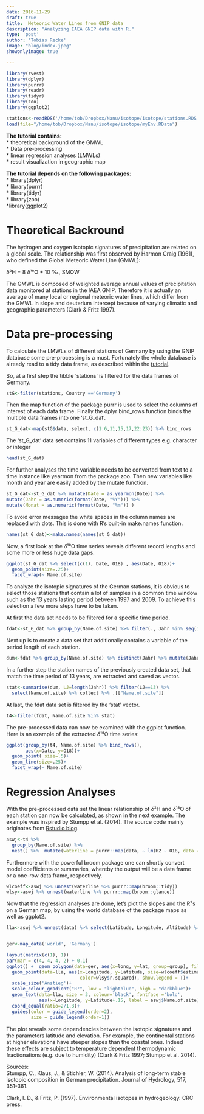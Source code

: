```yaml
---
date: 2016-11-29
draft: true
title:  Meteoric Water Lines from GNIP data
description: "Analyzing IAEA GNIP data with R." 
type: 'post'
author: 'Tobias Recke'
image: "blog/index.jpeg"
showonlyimage: true

---
```




```r
library(rvest)
library(dplyr)
library(purrr)
library(readr)
library(tidyr)
library(zoo)
library(ggplot2)

stations<-readRDS('/home/tob/Dropbox/Nanu/isotope/isotope/stations.RDS')
load(file="/home/tob/Dropbox/Nanu/isotope/isotope/myEnv.RData")
```
**The tutorial contains:**  
* theoretical background of the GMWL  
* Data pre-processing   
* linear regression analyses (LMWLs)  
* result visualization in geographic map  

**The tutorial depends on the following packages:**   
* library(dplyr)  
* library(purrr)  
* library(tidyr)  
* library(zoo)  
*library(ggplot2)  


# Theoretical Backround
The hydrogen and oxygen isotopic signatures of precipitation are related on a global scale. The relationship was first observed by Harmon Craig (1961), who defined the Global Meteoric Water Line (GMWL):

$\delta$²H = 8 $\delta$¹⁸O + 10 ‰, SMOW

The GMWL is composed of weighted average annual values of precipitation data monitored at stations in the IAEA GNIP. Therefore it is actually an average of many local or regional meteoric water lines, which differ from the GMWL in slope and deuterium intercept because of varying climatic and geographic parameters (Clark & Fritz 1997). 


# Data pre-processing
To calculate the LMWLs of different stations of Germany by using the GNIP database some pre-processing is a must.
Fortunately the whole database is already read to a tidy data frame, as described within the  [tutorial](http://n-dim.de/tutorial/webscraping-with-rvest.html).

So, at a first step the tibble 'stations' is filtered for the data frames of Germany.
```r
stG<-filter(stations, Country =='Germany')
```

Then the map function of the package  purrr is used to select the columns of interest of each data frame. 
Finally the dplyr bind_rows function binds the multiple data frames into one 'st_G_dat'.

```r
st_G_dat<-map(stG$data, select, c(1:6,11,15,17,22:23)) %>% bind_rows 
```

The 'st_G_dat' data set contains 11 variables of different types e.g. character or integer
```r
head(st_G_dat)
```

  
For further analyses the time variable needs to be converted from text to a time instance like yearmon from the package zoo.
Then new variables like month and year are easily added by the mutate function. 
```r

st_G_dat<-st_G_dat %>% mutate(Date = as.yearmon(Date)) %>%
mutate(Jahr = as.numeric(format(Date, "%Y"))) %>%
mutate(Monat = as.numeric(format(Date, "%m")) )
```

To avoid error messages the white spaces in the column names are replaced with dots. 
This is done with R's built-in make.names function.  

```r
names(st_G_dat)<-make.names(names(st_G_dat))
```


Now, a first look at the $\delta$¹⁸O time series reveals different record lengths and some more or less huge data gaps.

```r
ggplot(st_G_dat %>% select(c(1), Date, O18) , aes(Date, O18))+
  geom_point(size=.25)+
  facet_wrap(~ Name.of.site)
```



To analyze the isotopic signatures of the German stations, 
it is obvious to select those stations that contain a lot of samples in a common time window 
such as the 13 years lasting period between 1997 and 2009. To achieve this selection a few more steps have to be taken.

At first the data set needs to be filtered for a specific time period.
```r
fdat<-st_G_dat %>% group_by(Name.of.site) %>% filter(., Jahr %in% seq(1997,2009 ,1))
```

Next up is to create a data set that additionally contains a variable of the period length of each station.    
```r
dum<-fdat %>% group_by(Name.of.site) %>% distinct(Jahr) %>% mutate(Jahr, n = n())  
```


In a further step the station names of the previously created data set, that match the time period of 13 years, are extracted and saved as vector. 
```r
stat<-summarise(dum, LJ=length(Jahr)) %>% filter(LJ==13) %>% 
  select(Name.of.site) %>% collect %>% .[["Name.of.site"]]
```


At last, the fdat data set is filtered by the 'stat' vector.   
```r
t4<-filter(fdat, Name.of.site %in% stat)
```


The pre-processed data can now be examined with the ggplot function.
Here is an example of the extracted $\delta$¹⁸O time series:

```r
ggplot(group_by(t4, Name.of.site) %>% bind_rows(),
       aes(x=Date, y=O18))+
  geom_point( size=.5)+
  geom_line(size=.25)+
  facet_wrap(~ Name.of.site)
```




# Regression Analyses 
With the pre-processed data set the linear relationship of $\delta$²H and $\delta$¹⁸O of each station can now be calculated, as shown in the next example. The example was inspired by Stumpp et al. (2014). The source code mainly originates from [Rstudio blog](https://blog.rstudio.org/2016/02/02/tidyr-0-4-0/).  


```r
aswj<-t4 %>% 
  group_by(Name.of.site) %>% 
  nest() %>%  mutate(waterline = purrr::map(data, ~ lm(H2 ~ O18, data = . , na.action=na.omit)))
```


Furthermore with the powerful broom package one can shortly convert model coefficients or summaries, whereby 
the output will be a data frame or a one-row data frame, respectively.
```r
wlcoeff<-aswj %>% unnest(waterline %>% purrr::map(broom::tidy))
wlsy<-aswj %>% unnest(waterline %>% purrr::map(broom::glance))
```


Now that the regression analyses are done, let's plot the slopes and the R²s on a German map, by using the world database of the package maps as well as ggplot2.
```r

lla<-aswj %>% unnest(data) %>% select(Latitude, Longitude, Altitude) %>% unique() 


ger<-map_data('world', 'Germany')

layout(matrix(c(1), 1))
par(mar = c(4, 4, 4, 2) + 0.1)
ggplot() +  geom_polygon(data=ger, aes(x=long, y=lat, group=group), fill='white')+
  geom_point(data=lla, aes(x=Longitude, y=Latitude, size=wlcoeff$estimate[wlcoeff$term=='O18'],
                           color=wlsy$r.squared), show.legend = T)+
  scale_size('Anstieg')+
  scale_colour_gradient("R²", low = "lightblue", high = "darkblue")+
  geom_text(data=lla, size = 3, colour='black', fontface ='bold', 
            aes(x=Longitude, y=Latitude+.15, label = aswj$Name.of.site))+
  coord_equal(ratio=2/1.3)+
  guides(color = guide_legend(order=2),
         size = guide_legend(order=1))

```


The plot reveals some dependencies between the isotopic signatures and the parameters latitude and elevation. For example, the continental stations at higher elevations have steeper slopes than the coastal ones. Indeed these effects are subject to temperature dependent thermodynamic fractionations (e.g. due to humidity) (Clark & Fritz 1997; Stumpp et al. 2014).   



Sources:  
Stumpp, C., Klaus, J., & Stichler, W. (2014). Analysis of long-term stable isotopic composition in German precipitation. Journal of Hydrology, 517, 351-361.

Clark, I. D., & Fritz, P. (1997). Environmental isotopes in hydrogeology. CRC press.


